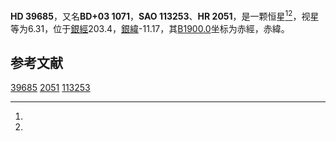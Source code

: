 {{Starbox begin
| name = HD 39685
}}
{{Starbox observe
| epoch = [[J2000.0|J2000.0]]
| constell = {{星座名待查}}<ref name=SIMBAD>{{cite web
 | url=http://simbad.u-strasbg.fr/simbad/sim-id?Ident=HR+2051
 | title=Pulsating variable Star
 | publisher=Centre de Données astronomiques de Strasbourg
 | work=SIMBAD
 | accessdate=2012-07-13
 | archive-date=2016-03-19
 | archive-url=https://web.archive.org/web/20160319062551/http://simbad.u-strasbg.fr/simbad/sim-id?Ident=HR+2051
 | dead-url=no
 }}</ref><ref name=DATA>{{cite web
 | url=http://vizier.u-strasbg.fr/viz-bin/VizieR-5?-out.add=.&-source=5050&-corr=PK=HR&-out.max=9999&HR=2051
 | title=VizieR Detailed Page
 | accessdate=2012-07-13
 | archive-date=2019-02-16
 | archive-url=https://web.archive.org/web/20190216111205/http://vizier.u-strasbg.fr/viz-bin/VizieR-5?-out.add=.&-source=5050&-corr=PK=HR&-out.max=9999&HR=2051
 | dead-url=no
 }}</ref>
| 星官 = 
| ra = {{RA|5|54|15.7}}<ref name=SIMBAD /><ref name=DATA />
| dec = {{DEC|+3|13|31}}<ref name=SIMBAD /><ref name=DATA />
| appmag_v = 6.31<ref name=SIMBAD /><ref name=DATA />
}}
{{Starbox character
| class = K0<ref name=SIMBAD /><ref name=DATA />
| b-v = 1.29<ref name=SIMBAD /><ref name=DATA />
| u-b = 1.47<ref name=SIMBAD /><ref name=DATA />
| r-i = <ref name=SIMBAD /><ref name=DATA />
| variable = 
}}
{{Starbox astrometry
| radial_v = 1.47
| prop_mo_ra = -4
| parallax = 
| p_error = 
}}
{{Starbox catalog
| names =BD+03 1071，[[SAO星表|SAO]] 113253，[[HD星表|HD]] 39685，[[HR星表|HR]] 2051}}
{{Starbox reference |Simbad=HR+2051}}
{{Starbox end}}

'''HD 39685'''，又名'''BD+03 1071'''，'''SAO 113253'''、'''HR 2051'''，是一颗恒星<ref name=SIMBAD /><ref name=DATA />，视星等为6.31，位于[[銀道座標系|銀經]]203.4，[[銀道座標系|銀緯]]-11.17，其[[B1900.0|B1900.0]]坐标为赤經{{RA|5|49|0.5}}，赤緯{{DEC|+3|-11.17|24}}。

== 参考文献 ==
{{reflist}}

{{star-stub}}

[[Category:HD和HDE天體|39685]]
[[Category:HR天體|2051]]
[[Category:SAO天體|113253]]